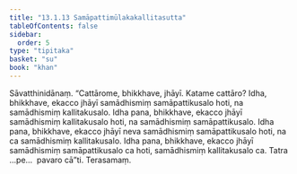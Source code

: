 ```yaml
---
title: "13.1.13 Samāpattimūlakakallitasutta"
tableOfContents: false
sidebar:
  order: 5
type: "tipitaka"
basket: "su"
book: "khan"
---
```



<DynamicBreadcrumb />

<Division number="674" book="khan">

<Paragraph number="1305" book="khan">
Sāvatthinidānaṃ. “Cattārome, bhikkhave, jhāyī. Katame cattāro? Idha, bhikkhave, ekacco jhāyī samādhismiṃ samāpattikusalo hoti, na samādhismiṃ kallitakusalo. Idha pana, bhikkhave, ekacco jhāyī samādhismiṃ kallitakusalo hoti, na samādhismiṃ samāpattikusalo. Idha pana, bhikkhave, ekacco jhāyī neva samādhismiṃ samāpattikusalo hoti, na ca samādhismiṃ kallitakusalo. Idha pana, bhikkhave, ekacco jhāyī samādhismiṃ samāpattikusalo ca hoti, samādhismiṃ kallitakusalo ca. Tatra …pe…  pavaro cā”ti.

</Paragraph>
</Division>

<Paragraph number="1306" type="center" book="khan">
Terasamaṃ.
</Paragraph>